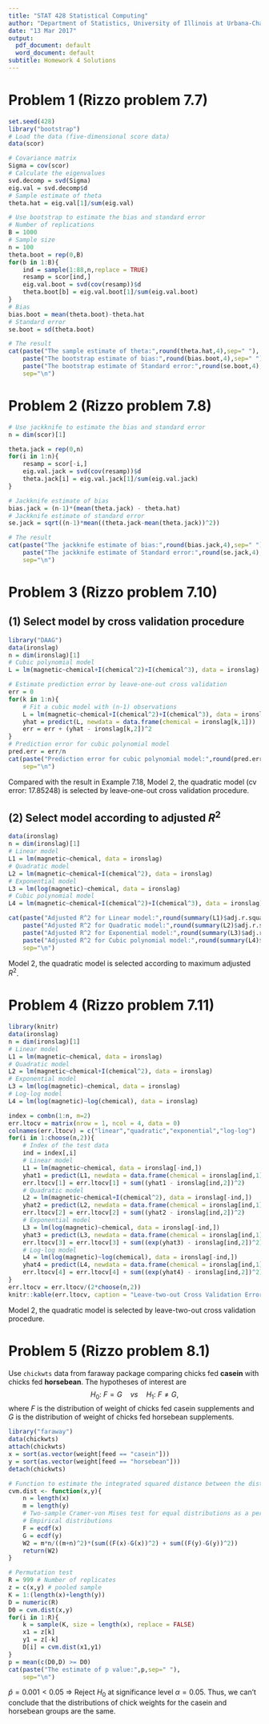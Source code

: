 ```yaml
---
title: "STAT 428 Statistical Computing"
author: "Department of Statistics, University of Illinois at Urbana-Champaign"
date: "13 Mar 2017"
output:
  pdf_document: default
  word_document: default
subtitle: Homework 4 Solutions
---
```


# Problem 1 (Rizzo problem 7.7)
```r
set.seed(428)
library("bootstrap")
# Load the data (five-dimensional score data)
data(scor)

# Covariance matrix
Sigma = cov(scor)
# Calculate the eigenvalues
svd.decomp = svd(Sigma)
eig.val = svd.decomp$d
# Sample estimate of theta
theta.hat = eig.val[1]/sum(eig.val)

# Use bootstrap to estimate the bias and standard error
# Number of replications
B = 1000
# Sample size
n = 100
theta.boot = rep(0,B)
for(b in 1:B){
	ind = sample(1:88,n,replace = TRUE)
	resamp = scor[ind,]
	eig.val.boot = svd(cov(resamp))$d
	theta.boot[b] = eig.val.boot[1]/sum(eig.val.boot)
}
# Bias
bias.boot = mean(theta.boot)-theta.hat
# Standard error
se.boot = sd(theta.boot)

# The result
cat(paste("The sample estimate of theta:",round(theta.hat,4),sep=" "),
    paste("The bootstrap estimate of bias:",round(bias.boot,4),sep=" "),
    paste("The bootstrap estimate of Standard error:",round(se.boot,4),sep=" "),
    sep="\n")
```

# Problem 2 (Rizzo problem 7.8)
```r
# Use jackknife to estimate the bias and standard error
n = dim(scor)[1]

theta.jack = rep(0,n)
for(i in 1:n){
	resamp = scor[-i,]
	eig.val.jack = svd(cov(resamp))$d
	theta.jack[i] = eig.val.jack[1]/sum(eig.val.jack)
}

# Jackknife estimate of bias
bias.jack = (n-1)*(mean(theta.jack) - theta.hat)
# Jackknife estimate of standard error
se.jack = sqrt((n-1)*mean((theta.jack-mean(theta.jack))^2))

# The result
cat(paste("The jackknife estimate of bias:",round(bias.jack,4),sep=" "),
    paste("The jackknife estimate of Standard error:",round(se.jack,4),sep=" "),
    sep="\n")
```

# Problem 3 (Rizzo problem 7.10)
## (1) Select model by cross validation procedure
```r
library("DAAG")
data(ironslag)
n = dim(ironslag)[1]
# Cubic polynomial model
L = lm(magnetic~chemical+I(chemical^2)+I(chemical^3), data = ironslag)

# Estimate prediction error by leave-one-out cross validation
err = 0
for(k in 1:n){
	# Fit a cubic model with (n-1) observations
	L = lm(magnetic~chemical+I(chemical^2)+I(chemical^3), data = ironslag[-k,])
	yhat = predict(L, newdata = data.frame(chemical = ironslag[k,1]))
	err = err + (yhat - ironslag[k,2])^2
}
# Prediction error for cubic polynomial model
pred.err = err/n
cat(paste("Prediction error for cubic polynomial model:",round(pred.err,5),sep=" "),
    sep="\n")
```
Compared with the result in Example 7.18, Model 2, the quadratic model (cv error: 17.85248) is selected by leave-one-out cross validation procedure.  

## (2) Select model according to adjusted $R^2$
```r
data(ironslag)
n = dim(ironslag)[1]
# Linear model
L1 = lm(magnetic~chemical, data = ironslag)
# Quadratic model
L2 = lm(magnetic~chemical+I(chemical^2), data = ironslag)
# Exponential model
L3 = lm(log(magnetic)~chemical, data = ironslag)
# Cubic polynomial model
L4 = lm(magnetic~chemical+I(chemical^2)+I(chemical^3), data = ironslag)

cat(paste("Adjusted R^2 for Linear model:",round(summary(L1)$adj.r.squared,5),sep=" "),
    paste("Adjusted R^2 for Quadratic model:",round(summary(L2)$adj.r.squared,5),sep=" "),
    paste("Adjusted R^2 for Exponential model:",round(summary(L3)$adj.r.squared,5),sep=" "),
    paste("Adjusted R^2 for Cubic polynomial model:",round(summary(L4)$adj.r.squared,5),sep=" "),
    sep="\n")
```
Model 2, the quadratic model is selected according to maximum adjusted $R^2$.

# Problem 4 (Rizzo problem 7.11)
```r
library(knitr)
data(ironslag)
n = dim(ironslag)[1]
# Linear model
L1 = lm(magnetic~chemical, data = ironslag)
# Quadratic model
L2 = lm(magnetic~chemical+I(chemical^2), data = ironslag)
# Exponential model
L3 = lm(log(magnetic)~chemical, data = ironslag)
# Log-log model
L4 = lm(log(magnetic)~log(chemical), data = ironslag)

index = combn(1:n, m=2)
err.ltocv = matrix(nrow = 1, ncol = 4, data = 0)
colnames(err.ltocv) = c("linear","quadratic","exponential","log-log")
for(i in 1:choose(n,2)){
	# Index of the test data
	ind = index[,i]
	# Linear model
	L1 = lm(magnetic~chemical, data = ironslag[-ind,])
	yhat1 = predict(L1, newdata = data.frame(chemical = ironslag[ind,1]))
	err.ltocv[1] = err.ltocv[1] + sum((yhat1 - ironslag[ind,2])^2)
	# Quadratic model
	L2 = lm(magnetic~chemical+I(chemical^2), data = ironslag[-ind,])
	yhat2 = predict(L2, newdata = data.frame(chemical = ironslag[ind,1]))
	err.ltocv[2] = err.ltocv[2] + sum((yhat2 - ironslag[ind,2])^2)
	# Exponential model
	L3 = lm(log(magnetic)~chemical, data = ironslag[-ind,])
	yhat3 = predict(L3, newdata = data.frame(chemical = ironslag[ind,1]))
	err.ltocv[3] = err.ltocv[3] + sum((exp(yhat3) - ironslag[ind,2])^2)
	# Log-log model
	L4 = lm(log(magnetic)~log(chemical), data = ironslag[-ind,])
	yhat4 = predict(L4, newdata = data.frame(chemical = ironslag[ind,1]))
	err.ltocv[4] = err.ltocv[4] + sum((exp(yhat4) - ironslag[ind,2])^2)
}
err.ltocv = err.ltocv/(2*choose(n,2))
knitr::kable(err.ltocv, caption = "Leave-two-out Cross Validation Error")
```
        
Model 2, the quadratic model is selected by leave-two-out cross validation procedure.   

# Problem 5 (Rizzo problem 8.1)
Use `chickwts` data from faraway package comparing chicks fed **casein** with chicks fed **horsebean**. The hypotheses of interest are
$$H_0:~F=G\quad vs\quad H_1:~F\neq G,$$ 
where $F$ is the distribution of weight of chicks fed casein supplements and $G$ is the distribution of weight of chicks fed horsebean supplements.       
```r
library("faraway")
data(chickwts)
attach(chickwts)
x = sort(as.vector(weight[feed == "casein"]))
y = sort(as.vector(weight[feed == "horsebean"]))
detach(chickwts)

# Function to estimate the integrated squared distance between the distributions
cvm.dist <- function(x,y){
	n = length(x)
	m = length(y)
	# Two-sample Cramer-von Mises test for equal distributions as a permutation test
	# Empirical distributions
	F = ecdf(x)
	G = ecdf(y)
	W2 = m*n/((m+n)^2)*(sum((F(x)-G(x))^2) + sum((F(y)-G(y))^2))
	return(W2)
}

# Permutation test
R = 999 # Number of replicates
z = c(x,y) # pooled sample
K = 1:(length(x)+length(y))
D = numeric(R)
D0 = cvm.dist(x,y)
for(i in 1:R){
	k = sample(K, size = length(x), replace = FALSE)
	x1 = z[k]
	y1 = z[-k]
	D[i] = cvm.dist(x1,y1)
}
p = mean(c(D0,D) >= D0)
cat(paste("The estimate of p value:",p,sep=" "),
    sep="\n")
```
$\hat p = 0.001 < 0.05$ $\Longrightarrow$ Reject $H_0$ at significance level $\alpha=0.05$. Thus, we can't conclude that the distributions of chick weights for the casein and horsebean groups are the same.






